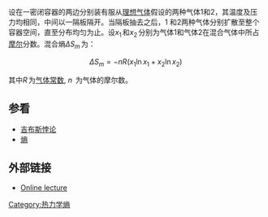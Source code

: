 {{Refimprove|time=2021-12-07T07:51:10+00:00}}
设在一密闭容器的两边分别装有服从[[理想气体|理想气体]]假设的两种气体1和2，其温度及压力均相同，中间以一隔板隔开。当隔板抽去之后，1 和2两种气体分别扩散至整个容器空间，直至分布均匀为止。设<math>x_1\,</math>和<math>x_2\,</math>分别为气体1和气体2在混合气体中所占[[摩尔|摩尔]]分数。混合熵<math>\Delta S_m\,</math>为：

:<math>\Delta S_m =  -nR(x_1\ln x_1 + x_2\ln x_2)\,</math>

其中<math>R\,</math>为[[气体常数|气体常数]], <math>n\,</math> 为气体的摩尔数。

==参看==
*[[吉布斯悖论|吉布斯悖论]]
*[[熵|熵]]

== 外部链接 ==
* [http://www.msm.cam.ac.uk/phase-trans/mphil/MP4-3.pdf Online lecture] {{Wayback|url=http://www.msm.cam.ac.uk/phase-trans/mphil/MP4-3.pdf |date=20160303184529 }}



[[Category:热力学熵|Category:热力学熵]]